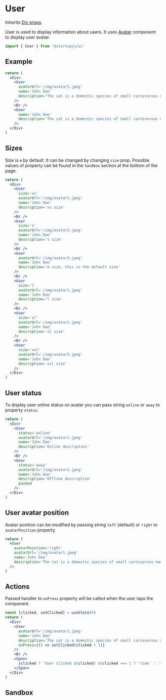
# User

Inherits [Div props](/docs/en/components/Div).

User is used to display information about users. It uses [Avatar](/docs/en/components/Avatar) component to display user avatar.

```jsx
import { User } from '@startupjs/ui'
```

## Example

```jsx example
return (
  <Div>
    <User
      avatarUrl='/img/avatar1.jpeg'
      name='John Doe'
      description='The cat is a domestic species of small carnivorous mammal'
    />
    <Br />
    <User
      name='John Doe'
      description='The cat is a domestic species of small carnivorous mammal'
    />
  </Div>
)
```

## Sizes

Size is `m` by default. It can be changed by changing `size` prop. Possible values of property can be found in the `Sandbox` section at the bottom of the page.

```jsx example
return (
  <Div>
    <User
      size='xs'
      avatarUrl='/img/avatar1.jpeg'
      name='John Doe'
      description='xs size'
    />
    <Br />
    <User
      size='s'
      avatarUrl='/img/avatar2.jpeg'
      name='John Doe'
      description='s size'
    />
    <Br />
    <User
      avatarUrl='/img/avatar3.jpeg'
      name='John Doe'
      description='m size, this is the default size'
    />
    <Br />
    <User
      size='l'
      avatarUrl='/img/avatar1.jpeg'
      name='John Doe'
      description='l size'
    />
    <Br />
    <User
      size='xl'
      avatarUrl='/img/avatar2.jpeg'
      name='John Doe'
      description='xl size'
    />
    <Br />
    <User
      size='xxl'
      avatarUrl='/img/avatar3.jpeg'
      name='John Doe'
      description='xxl size'
    />
  </Div>
)
```

## User status

To display user online status on avatar you can pass string `online` or `away` to property `status`.

```jsx example
return (
  <Div>
    <User
      status='online'
      avatarUrl='/img/avatar1.jpeg'
      name='John Doe'
      description='Online description'
    />
    <Br />
    <User
      status='away'
      avatarUrl='/img/avatar2.jpeg'
      name='John Doe'
      description='Offline description'
      pushed
    />
  </Div>
)
```

## User avatar position

Avatar position can be modified by passing string `left` (default) or `right` to `avatarPosition` property.

```jsx example
return (
  <User
    avatarPosition='right'
    avatarUrl='/img/avatar1.jpeg'
    name='John Doe'
    description='The cat is a domestic species of small carnivorous mammal'
  />
)
```

## Actions

Passed handler to `onPress` property will be called when the user taps the component.

```jsx example
const [clicked, setClicked] = useState(0)
return (
  <Div>
    <User
      avatarUrl='/img/avatar1.jpeg'
      name='John Doe'
      description='The cat is a domestic species of small carnivorous mammal'
      onPress={() => setClicked(clicked + 1)}
    />
    <Br />
    <Span>
      {clicked ? `User clicked ${clicked} ${clicked === 1 ? 'time' : 'times'}` : 'Click on user'}
    </Span>
  </Div>
)
```

## Sandbox

<Sandbox Component={User} />
